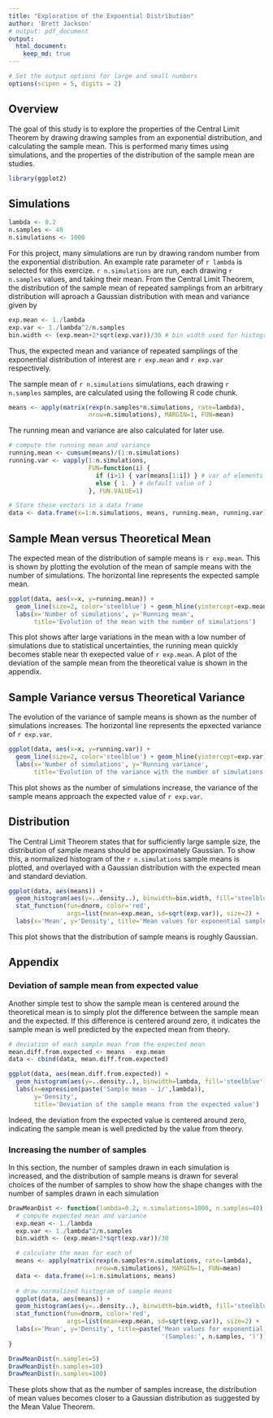 ```yaml
---
title: "Exploration of the Expoential Distribution"
author: 'Brett Jackson'
# output: pdf_document
output: 
  html_document:
    keep_md: true
---
```

```r
# Set the output options for large and small numbers                             
options(scipen = 5, digits = 2)                                                                                                                                                                                                           
```                                                                              

## Overview
The goal of this study is to explore the properties of the Central Limit Theorem
by drawing drawing samples from an exponential distribution, and calculating the
sample mean. This is performed many times using simulations, and the
properties of the distribution of the sample mean are studies.

```r
library(ggplot2)
```

## Simulations
```r
lambda <- 0.2
n.samples <- 40
n.simulations <- 1000
```

For this project, many simulations are run by drawing random number from the
exponential distribution. An example rate parameter of `r lambda` is selected
for this exercize. `r n.simulations` are run, each drawing `r n.samples` values,
and taking their mean.
From the Central Limit Theorem, the distribution of the sample mean of repeated
samplings from an arbitrary distribution will aproach a Gaussian distribution
with mean and variance given by
```r
exp.mean <- 1./lambda
exp.var <- 1./lambda^2/n.samples
bin.width <- (exp.mean+2*sqrt(exp.var))/30 # bin width used for histograms
```

Thus, the expected mean and variance of repeated samplings of the
exponential distribution of interest are `r exp.mean` and `r exp.var`
respectively.

The sample mean of `r n.simulations` simulations, each drawing `r n.samples`
samples, are calculated using the following R code chunk.

```r
means <- apply(matrix(rexp(n.samples*n.simulations, rate=lambda),
                      nrow=n.simulations), MARGIN=1, FUN=mean)
```

The running mean and variance are also calculated for later use.

```r
# compute the running mean and variance 
running.mean <- cumsum(means)/(1:n.simulations)
running.var <- vapply(1:n.simulations,
                      FUN=function(i) {
                        if (i>1) { var(means[1:i]) } # var of elements 1:i
                        else { 1. } # default value of 1
                      }, FUN.VALUE=1)

# Store these vectors in a data frame
data <- data.frame(x=1:n.simulations, means, running.mean, running.var)
```


## Sample Mean versus Theoretical Mean
The expected mean of the distribution of sample means is
`r exp.mean`. This is shown by plotting the evolution of the mean of
sample means with the number of simulations. The horizontal line
represents the expected sample mean.

```r
ggplot(data, aes(x=x, y=running.mean)) +
  geom_line(size=2, color='steelblue') + geom_hline(yintercept=exp.mean) +
  labs(x='Number of simulations', y='Running mean',
       title='Evolution of the mean with the number of simulations')
```

This plot shows after large variations in the mean with a low number of
simulations due to statistical uncertainties, the running mean quickly becomes
stable near th exepected value of `r exp.mean`. 
A plot of the deviation of the sample mean from the theoretical value is shown
in the appendix.

## Sample Variance versus Theoretical Variance
The evolution of the variance of sample means is shown as the number of
simulations increases. The horizontal line represents the epxected variance of
`r exp.var`.

```r
ggplot(data, aes(x=x, y=running.var)) +
  geom_line(size=2, color='steelblue') + geom_hline(yintercept=exp.var) +
  labs(x='Number of simulations', y='Running variance',
       title='Evolution of the variance with the number of simulations')
```

This plot shows as the number of simulations increase, the variance of the
sample means approach the expected value of `r exp.var`.

## Distribution
The Central Limit Theorem states that for sufficiently large sample size, the
distribution of sample means should be approximately Gaussian.
To show this, a normalized histogram of the `r n.simulations`
sample means is plotted, and overlayed with a Gaussian distribution with the
expected mean and standard deviation.

```r
ggplot(data, aes(means)) +
  geom_histogram(aes(y=..density..), binwidth=bin.width, fill='steelblue') +
  stat_function(fun=dnorm, color='red',
                args=list(mean=exp.mean, sd=sqrt(exp.var)), size=2) +
  labs(x='Mean', y='Density', title='Mean values for exponential samples')
```

This plot shows that the distribution of sample means is roughly Gaussian.

## Appendix

### Deviation of sample mean from expected value
Another simple test to show the sample mean is centered around the theoretical
mean is to simply plot the difference between the sample mean and the expected.
If this difference is centered around zero, it indicates the sample mean is well
predicted by the expected mean from theory.
```r
# deviation of each sample mean from the expected mean
mean.diff.from.expected <- means - exp.mean
data <- cbind(data, mean.diff.from.expected)

ggplot(data, aes(mean.diff.from.expected)) +
  geom_histogram(aes(y=..density..), binwidth=lambda, fill='steelblue') +
  labs(x=expression(paste('Sample mean - 1/',lambda)),
       y='Density',
       title='Deviation of the sample means from the expected value')
```

Indeed, the deviation from the expected value is centered around zero,
indicating the sample mean is well predicted by the value from theory.

### Increasing the number of samples
In this section, the number of samples drawn in each simulation is increased,
and the distribution of sample means is drawn for several choices of the number
of samples to show how the shape changes with the number of samples drawn in
each simulation

```r
DrawMeanDist <- function(lambda=0.2, n.simulations=1000, n.samples=40) {
  # compute expected mean and variance
  exp.mean <- 1./lambda
  exp.var <- 1./lambda^2/n.samples
  bin.width <- (exp.mean+2*sqrt(exp.var))/30

  # calculate the mean for each of 
  means <- apply(matrix(rexp(n.samples*n.simulations, rate=lambda),
                        nrow=n.simulations), MARGIN=1, FUN=mean)
  data <- data.frame(x=1:n.simulations, means)
  
  # draw normalized histogram of sample means
  ggplot(data, aes(means)) +
  geom_histogram(aes(y=..density..), binwidth=bin.width, fill='steelblue') +
  stat_function(fun=dnorm, color='red',
                args=list(mean=exp.mean, sd=sqrt(exp.var)), size=2) +
  labs(x='Mean', y='Density', title=paste('Mean values for exponential samples',
                                          '(Samples:', n.samples, ')'))  
}
```

```r
DrawMeanDist(n.samples=5)
DrawMeanDist(n.samples=10)
DrawMeanDist(n.samples=100)
```

These plots show that as the number of samples increase, the distribution of
mean values becomes closer to a Gaussian distribution as suggested by the Mean
Value Theorem.